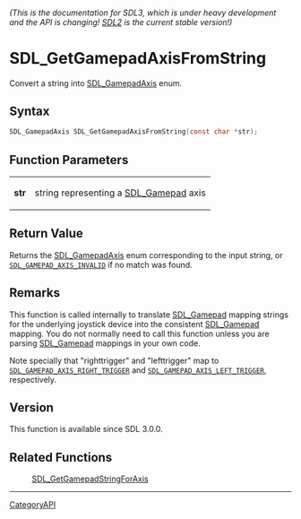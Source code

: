 ====== (This is the documentation for SDL3, which is under heavy development and the API is changing! [https://wiki.libsdl.org/ SDL2] is the current stable version!) ======
= SDL_GetGamepadAxisFromString =

Convert a string into [[SDL_GamepadAxis]] enum.

== Syntax ==

<syntaxhighlight lang='c'>
SDL_GamepadAxis SDL_GetGamepadAxisFromString(const char *str);
</syntaxhighlight>

== Function Parameters ==

{|
|'''str'''
|string representing a [[SDL_Gamepad]] axis
|}

== Return Value ==

Returns the [[SDL_GamepadAxis]] enum corresponding to the input string, or
<code>[[SDL_GAMEPAD_AXIS_INVALID]]</code> if no match was found.

== Remarks ==

This function is called internally to translate [[SDL_Gamepad]] mapping
strings for the underlying joystick device into the consistent
[[SDL_Gamepad]] mapping. You do not normally need to call this function
unless you are parsing [[SDL_Gamepad]] mappings in your own code.

Note specially that "righttrigger" and "lefttrigger" map to
<code>[[SDL_GAMEPAD_AXIS_RIGHT_TRIGGER]]</code> and
<code>[[SDL_GAMEPAD_AXIS_LEFT_TRIGGER]]</code>, respectively.

== Version ==

This function is available since SDL 3.0.0.

== Related Functions ==

:[[SDL_GetGamepadStringForAxis]]

----
[[CategoryAPI]]


